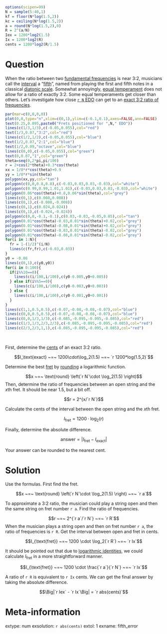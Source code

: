 ```r
options(scipen=99)
N = sample(5:40,1)
kf = floor(N*log(1.5,2))
kc = ceiling(N*log(1.5,2))
a = round(N*log(1.5,2),0)
R = 2^(a/N)
Iex = 1200*log2(1.5)
Ix = 1200*log2(R)
cents = 1200*log2(R/1.5)
```

Question
========

When the ratio between two [fundamental frequencies](https://en.wikipedia.org/wiki/Fundamental_frequency) is near 3:2, musicians call the [interval](https://en.wikipedia.org/wiki/Interval_(music)) a "[fifth](https://en.wikipedia.org/wiki/Perfect_fifth)", named from playing the first and fifth notes in a classical [diatonic scale](https://en.wikipedia.org/wiki/Diatonic_scale). Somewhat annoyingly, [equal temperament](https://en.wikipedia.org/wiki/Equal_temperament) does not allow for a ratio of exactly 3:2. Some equal temperaments get closer than others. Let's investigate how close [`r N` EDO](https://en.wikipedia.org/wiki/Equal_temperament#Various_equal_temperaments) can get to an [exact 3:2 ratio of frequencies](https://en.wikipedia.org/wiki/Just_intonation). 

```r
par(mar=c(0,0,0,0))
plot(0,0,type="n",xlim=c(0,1),ylim=c(-0.1,0.1),axes=FALSE,ann=FALSE)
text(0.25,0.095,paste0("Frets positioned for ",N," EDO"))
lines(c(1/3,1/3),c(-0.05,0.055),col="red")
text(1/3,0.07,"3:2",col="red")
lines(c(1/2,1/2),c(-0.05,0.055),col="blue")
text(1/2,0.07,"2:1",col="blue")
text(1/2,0.09,"octave",col="blue")
lines(c(0,0),c(-0.05,0.055),col="green")
text(0,0.07,"1",col="green")
theta=seq(0,2*pi,pi/100)
r = 2+cos(2*theta)+0.3*cos(theta)
xx = 1/8*r*cos(theta)+0.9
yy = 1/8*r*sin(theta)
polygon(xx,yy,col="tan")
polygon(c(0,0,0.8,0.8),c(-0.03,0.03,0.03,-0.03),col="white")
polygon(c(0.99,0.99,1.01,1.01),c(-0.03,0.03,0.03,-0.03),col="white")
polygon(0.06*cos(theta)+0.8,0.06*sin(theta),col="grey")
lines(c(0,1),c(0.008,0.008))
lines(c(0,1),c(-0.008,-0.008))
lines(c(0,1),c(0.024,0.024))
lines(c(0,1),c(-0.024,-0.024))
polygon(c(0,0,-0.1,-0.1),c(0.03,-0.03,-0.05,0.05),col="tan")
polygon(0.01*cos(theta)-0.03,0.01*sin(theta)+0.02,col="grey")
polygon(0.01*cos(theta)-0.08,0.01*sin(theta)+0.02,col="grey")
polygon(0.01*cos(theta)-0.03,0.01*sin(theta)-0.02,col="grey")
polygon(0.01*cos(theta)-0.08,0.01*sin(theta)-0.02,col="grey")
for(i in 1:N){
  fr = 1-(1/2)^(i/N)
  lines(c(fr,fr),c(-0.03,0.03))
}
y0 = -0.06
lines(c(0,1),c(y0,y0))
for(i in 0:100){
  if(i%%10==0){
    lines(c(i/100,i/100),c(y0-0.005,y0+0.005))
  } else if(i%%5==0){
    lines(c(i/100,i/100),c(y0-0.003,y0+0.003))
  } else {
    lines(c(i/100,i/100),c(y0-0.001,y0+0.001))
  }
}
lines(c(1,1,0.5,0.5),c(-0.07,-0.08,-0.08,-0.07),col="blue")
lines(c(0,0,0.5,0.5),c(-0.07,-0.08,-0.08,-0.07),col="blue")
lines(c(0,0,1/3,1/3),c(-0.085,-0.095,-0.095,-0.085),col="red")
lines(c(1/3,1/3,2/3,2/3),c(-0.085,-0.095,-0.095,-0.085),col="red")
lines(c(2/3,2/3,1,1),c(-0.085,-0.095,-0.095,-0.085),col="red")
```
\

First, determine the [cents]((https://en.wikipedia.org/wiki/Cent_(music))) of an exact 3:2 ratio.

$$I_\text{exact} ~=~ 1200\cdot\log_2(1.5) ~=~ `r 1200*log(1.5,2)`$$

Determine the best [fret](https://en.wikipedia.org/wiki/Fret) by [rounding](https://en.wikipedia.org/wiki/Rounding#Rounding_to_the_nearest_integer) a logarithmic function.

$$x ~=~ \text{round} \left(`r N`\cdot \log_2(1.5) \right)$$
Then, determine the ratio of frequencies between an open string and the $x$th fret. It should be near 1.5, but a bit off.

$$r = 2^{x/`r N`}$$

Calculate the cents of the interval between the open string and the $x$th fret.

$$I_{\text{fret}} = 1200 \cdot \log_2(r) $$


Finally, determine the absolute difference.

$$\text{answer} = \left|I_{\text{fret}} - I_{\text{exact}}\right|$$

Your answer can be rounded to the nearest cent.

Solution
========

Use the formulas. First find the fret.

$$x ~=~ \text{round} \left(`r N`\cdot \log_2(1.5) \right) ~=~ `r a`$$

To approximate a 3:2 ratio, the musician could play a string open and then the same string on fret number `r a`. Find the ratio of frequencies.

$$r ~=~ 2^{`r a`/`r N`} ~=~ `r R`$$
When the musician plays a string open and then on fret number `r a`, the ratio of frequencies is `r R`. Get the interval between open and fret in cents.

$$I_{\text{fret}} ~=~ 1200 \cdot \log_2(`r R`) ~=~ `r Ix`$$

It should be pointed out that due to [logarithmic identities](https://en.wikipedia.org/wiki/List_of_logarithmic_identities#Cancelling_exponentials), we could calculate $I_{\text{fret}}$ in a more straightforward manner.

$$I_{\text{fret}} ~=~ 1200 \cdot \frac{`r a`}{`r N`} ~=~ `r Ix`$$

A ratio of `r R` is equivalent to `r Ix` cents. We can get the final answer by taking the absolute difference.

$$\Big|`r Iex` - `r Ix`\Big| = `r abs(cents)`$$




Meta-information
============
extype: num
exsolution: `r abs(cents)`
extol: 1
exname: fifth_error
